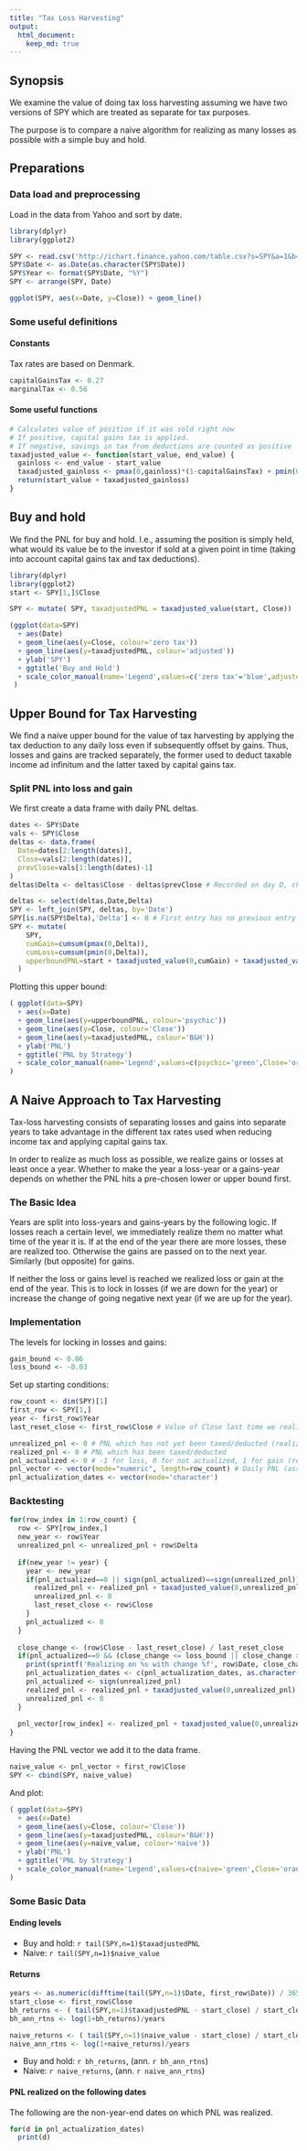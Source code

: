 ```yaml
---
title: "Tax Loss Harvesting"
output: 
  html_document:
    keep_md: true
---
```

## Synopsis
We examine the value of doing tax loss harvesting assuming we have two versions of SPY which are treated as separate for tax purposes.

The purpose is to compare a naive algorithm for realizing as many losses as possible with a simple buy and hold.

## Preparations
### Data load and preprocessing
Load in the data from Yahoo and sort by date.
```r
library(dplyr)
library(ggplot2)

SPY <- read.csv('http://ichart.finance.yahoo.com/table.csv?s=SPY&a=1&b=1&c=2005&g=d&ignore=.csv')
SPY$Date <- as.Date(as.character(SPY$Date))
SPY$Year <- format(SPY$Date, "%Y")
SPY <- arrange(SPY, Date)

ggplot(SPY, aes(x=Date, y=Close)) + geom_line()
```

### Some useful definitions
#### Constants
Tax rates are based on Denmark.
```r
capitalGainsTax <- 0.27
marginalTax <- 0.56
```

#### Some useful functions
```r
# Calculates value of position if it was sold right now
# If positive, capital gains tax is applied.
# If negative, savings in tax from deductions are counted as positive
taxadjusted_value <- function(start_value, end_value) {
  gainloss <- end_value - start_value
  taxadjusted_gainloss <- pmax(0,gainloss)*(1-capitalGainsTax) + pmin(0,gainloss)*(1-marginalTax)
  return(start_value + taxadjusted_gainloss)
}
```

## Buy and hold
We find the PNL for buy and hold. I.e., assuming the position is simply held, what would its value be to the investor if sold at a given point in time (taking into account capital gains tax and tax deductions).

```r
library(dplyr)
library(ggplot2)
start <- SPY[1,]$Close

SPY <- mutate( SPY, taxadjustedPNL = taxadjusted_value(start, Close))

(ggplot(data=SPY) 
  + aes(Date)
  + geom_line(aes(y=Close, colour='zero tax')) 
  + geom_line(aes(y=taxadjustedPNL, colour='adjusted'))
  + ylab('SPY')
  + ggtitle('Buy and Hold')
  + scale_color_manual(name='Legend',values=c('zero tax'='blue',adjusted='orange'))
 )
```

## Upper Bound for Tax Harvesting
We find a naive upper bound for the value of tax harvesting by applying the tax deduction to any daily loss even if subsequently offset by gains. Thus, losses and gains are tracked separately, the former used to deduct taxable income ad infinitum and the latter taxed by capital gains tax.

### Split PNL into loss and gain
We first create a data frame with daily PNL deltas.
```r
dates <- SPY$Date
vals <- SPY$Close
deltas <- data.frame(
  Date=dates[2:length(dates)],
  Close=vals[2:length(dates)],
  prevClose=vals[1:length(dates)-1]
)
deltas$Delta <- deltas$Close - deltas$prevClose # Recorded on day D, change in Close from D-1 to D
```

```r
deltas <- select(deltas,Date,Delta)
SPY <- left_join(SPY, deltas, by='Date')
SPY[is.na(SPY$Delta),'Delta'] <- 0 # First entry has no previous entry and thus no delta
SPY <- mutate(
    SPY, 
    cumGain=cumsum(pmax(0,Delta)), 
    cumLoss=cumsum(pmin(0,Delta)),
    upperboundPNL=start + taxadjusted_value(0,cumGain) + taxadjusted_value(0,cumLoss)
  )
```

Plotting this upper bound:
```r
( ggplot(data=SPY)
  + aes(x=Date)
  + geom_line(aes(y=upperboundPNL, colour='psychic'))
  + geom_line(aes(y=Close, colour='Close'))
  + geom_line(aes(y=taxadjustedPNL, colour='B&H'))
  + ylab('PNL')
  + ggtitle('PNL by Strategy')
  + scale_color_manual(name='Legend',values=c(psychic='green',Close='orange', 'B&H'='violet'))
)
```

## A Naive Approach to Tax Harvesting
Tax-loss harvesting consists of separating losses and gains into separate years to take advantage in the different tax rates used when reducing income tax and applying capital gains tax.

In order to realize as much loss as possible, we realize gains or losses at least once a year. Whether to make the year a loss-year or a gains-year depends on whether the PNL hits a pre-chosen lower or upper bound first.

### The Basic Idea
Years are split into loss-years and gains-years by the following logic. If losses reach a certain level, we immediately realize them no matter what time of the year it is. If at the end of the year there are more losses, these are realized too. Otherwise the gains are passed on to the next year. Similarly (but opposite) for gains. 

If neither the loss or gains level is reached we realized loss or gain at the end of the year. This is to lock in losses (if we are down for the year) or increase the change of going negative next year (if we are up for the year).

### Implementation
The levels for locking in losses and gains:
```r
gain_bound <- 0.06
loss_bound <- -0.03
```

Set up starting conditions:
```r
row_count <- dim(SPY)[1] 
first_row <- SPY[1,]
year <- first_row$Year 
last_reset_close <- first_row$Close # Value of Close last time we realized gains/losses

unrealized_pnl <- 0 # PNL which has not yet been taxed/deducted (realized)
realized_pnl <- 0 # PNL which has been taxed/deducted
pnl_actualized <- 0 # -1 for loss, 0 for not actualized, 1 for gain (records last tax realization)
pnl_vector <- vector(mode="numeric", length=row_count) # Daily PNL (assuming full sell-out)
pnl_actualization_dates <- vector(mode='character')
```

### Backtesting
```r
for(row_index in 1:row_count) {
  row <- SPY[row_index,]
  new_year <- row$Year
  unrealized_pnl <- unrealized_pnl + row$Delta
  
  if(new_year != year) {
    year <- new_year
    if(pnl_actualized==0 || sign(pnl_actualized)==sign(unrealized_pnl)) {
      realized_pnl <- realized_pnl + taxadjusted_value(0,unrealized_pnl)
      unrealized_pnl <- 0
      last_reset_close <- row$Close
    } 
    pnl_actualized <- 0
  }
  
  close_change <- (row$Close - last_reset_close) / last_reset_close 
  if(pnl_actualized==0 && (close_change <= loss_bound || close_change >= gain_bound) ) {
    print(sprintf('Realizing on %s with change %f', row$Date, close_change))
    pnl_actualization_dates <- c(pnl_actualization_dates, as.character(row$Date))
    pnl_actualized <- sign(unrealized_pnl)
    realized_pnl <- realized_pnl + taxadjusted_value(0,unrealized_pnl)
    unrealized_pnl <- 0
  }
  
  pnl_vector[row_index] <- realized_pnl + taxadjusted_value(0,unrealized_pnl)[1]
}
```

Having the PNL vector we add it to the data frame.

```r
naive_value <- pnl_vector + first_row$Close
SPY <- cbind(SPY, naive_value)
```

And plot:
```r
( ggplot(data=SPY)
  + aes(x=Date)
  + geom_line(aes(y=Close, colour='Close'))
  + geom_line(aes(y=taxadjustedPNL, colour='B&H'))
  + geom_line(aes(y=naive_value, colour='naive'))
  + ylab('PNL')
  + ggtitle('PNL by Strategy')
  + scale_color_manual(name='Legend',values=c(naive='green',Close='orange', 'B&H'='violet'))
)
```

### Some Basic Data
#### Ending levels

* Buy and hold: `r tail(SPY,n=1)$taxadjustedPNL`
* Naive: `r tail(SPY,n=1)$naive_value`

#### Returns
```r
years <- as.numeric(difftime(tail(SPY,n=1)$Date, first_row$Date)) / 365.25
start_close <- first_row$Close
bh_returns <- ( tail(SPY,n=1)$taxadjustedPNL - start_close) / start_close
bh_ann_rtns <- log(1+bh_returns)/years 

naive_returns <- ( tail(SPY,n=1)$naive_value - start_close) / start_close
naive_ann_rtns <- log(1+naive_returns)/years
```

* Buy and hold: `r bh_returns`, (ann. `r bh_ann_rtns`)
* Naive: `r naive_returns`, (ann. `r naive_ann_rtns`)

#### PNL realized on the following dates
The following are the non-year-end dates on which PNL was realized.
```r
for(d in pnl_actualization_dates)
  print(d)
```